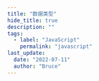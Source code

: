 ```yaml
---
title: "数据类型"
hide_title: true
description: ""
tags:
  - label: "JavaScript"
    permalink: "javascript"
last_update:
  date: "2022-07-11"
  author: "Bruce"
---
```



<FeatureIcon src={javascript} title="数据类型" />
<LinkList
  data={[
    {
      title: "Number",
      link: "/docs/javascript/data-type/number",
      src: javascript,
    },
    {
      title: "String",
      link: "/docs/javascript/data-type/string",
      src: javascript,
    },
    {
      title: "类型转换",
      link: "/docs/javascript/data-type/type-conversion",
      src: javascript,
    },
  ]}
/>
